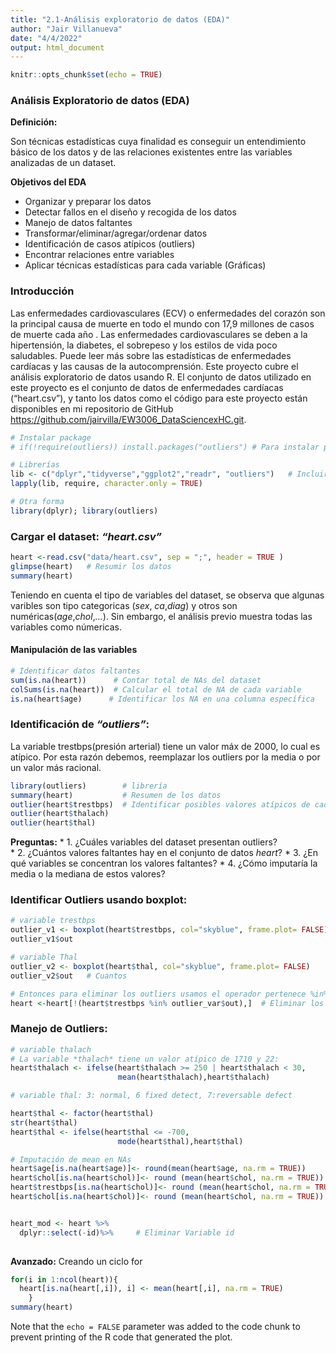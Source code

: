 ```yaml
---
title: "2.1-Análisis exploratorio de datos (EDA)"
author: "Jair Villanueva"
date: "4/4/2022"
output: html_document
---
```


```r
knitr::opts_chunk$set(echo = TRUE)
```

### Análisis Exploratorio de datos (EDA)

**Definición:**

Son técnicas estadísticas cuya finalidad es conseguir un entendimiento básico de los datos y de las relaciones existentes entre las variables analizadas de un dataset. 

**Objetivos del EDA**

  * Organizar y preparar los datos
  * Detectar fallos en el diseño y recogida de los datos
  * Manejo de datos faltantes
  * Transformar/eliminar/agregar/ordenar datos
  * Identificación de casos atípicos (outliers)
  * Encontrar relaciones entre variables
  * Aplicar técnicas estadísticas para cada variable (Gráficas) 

### Introducción

Las enfermedades cardiovasculares (ECV) o enfermedades del corazón son la principal causa de muerte en todo el mundo con 17,9 millones de casos de muerte cada año . Las enfermedades cardiovasculares se deben a la hipertensión, la diabetes, el sobrepeso y los estilos de vida poco saludables. Puede leer más sobre las estadísticas de enfermedades cardíacas y las causas de la autocomprensión. Este proyecto cubre el análisis exploratorio de datos usando R. El conjunto de datos utilizado en este proyecto es el conjunto de datos de enfermedades cardíacas ("heart.csv"), y tanto los datos como el código para este proyecto están disponibles en mi repositorio de GitHub [https://github.com/jairvilla/EW3006_DataSciencexHC.git](Ew3006-DataSciencexHC).


```r
# Instalar package
# if(!require(outliers)) install.packages("outliers") # Para instalar packages 

# Librerías
lib <- c("dplyr","tidyverse","ggplot2","readr", "outliers")   # Incluir las lib que se requieran
lapply(lib, require, character.only = TRUE)

# Otra forma
library(dplyr); library(outliers)

```


### Cargar el dataset: *"heart.csv"*

```r
heart <-read.csv("data/heart.csv", sep = ";", header = TRUE )
glimpse(heart)   # Resumir los datos
summary(heart)
```

Teniendo en cuenta el tipo de variables del dataset, se observa que algunas varibles son tipo categoricas (*sex*, *ca*,*diag*) y otros son numéricas(*age*,*chol*,*...*).
Sin embargo, el análisis previo muestra todas las variables como númericas.

#### Manipulación de las variables

```r
# Identificar datos faltantes
sum(is.na(heart))      # Contar total de NAs del dataset
colSums(is.na(heart))  # Calcular el total de NA de cada variable 
is.na(heart$age)      # Identificar los NA en una columna específica

```

### Identificación de *"outliers"*:

La variable trestbps(presión arterial) tiene un valor máx de 2000, 
lo cual es atípico. Por esta razón debemos, reemplazar los outliers 
por la media o por un valor más racional.

```r
library(outliers)        # librería 
summary(heart)           # Resumen de los datos
outlier(heart$trestbps)  # Identificar posibles valores atípicos de cada variable.
outlier(heart$thalach)   
outlier(heart$thal)
```

**Preguntas:**
  * 1. ¿Cuáles variables del dataset presentan outliers?  
  * 2. ¿Cuántos valores faltantes hay en el conjunto de datos *heart*?
  * 3. ¿En qué variables se concentran los valores faltantes?
  * 4. ¿Cómo imputaría la media o la mediana de estos valores?


### Identificar Outliers usando boxplot: 

```r
# variable trestbps
outlier_v1 <- boxplot(heart$trestbps, col="skyblue", frame.plot= FALSE)
outlier_v1$out

# variable Thal
outlier_v2 <- boxplot(heart$thal, col="skyblue", frame.plot= FALSE)
outlier_v2$out   # Cuantos

# Entonces para eliminar los outliers usamos el operador pertenece %in% que funciona igual que el símbolo matemático ∈ que se usa en la teoría de conjuntos.
heart <-heart[!(heart$trestbps %in% outlier_var$out),]  # Eliminar los outliers
```

### Manejo de Outliers: 

```r
# variable thalach  
# La variable *thalach* tiene un valor atípico de 1710 y 22:
heart$thalach <- ifelse(heart$thalach >= 250 | heart$thalach < 30,
                        mean(heart$thalach),heart$thalach)

# variable thal: 3: normal, 6 fixed detect, 7:reversable defect  

heart$thal <- factor(heart$thal)
str(heart$thal)
heart$thal <- ifelse(heart$thal <= -700,
                        mode(heart$thal),heart$thal)

```





```r
# Imputación de mean en NAs 
heart$age[is.na(heart$age)]<- round(mean(heart$age, na.rm = TRUE))
heart$chol[is.na(heart$chol)]<- round (mean(heart$chol, na.rm = TRUE))
heart$trestbps[is.na(heart$chol)]<- round (mean(heart$chol, na.rm = TRUE))
heart$chol[is.na(heart$chol)]<- round (mean(heart$chol, na.rm = TRUE))


heart_mod <- heart %>%
  dplyr::select(-id)%>%     # Eliminar Variable id 
  
```




**Avanzado:** Creando un ciclo for

```r
for(i in 1:ncol(heart)){
  heart[is.na(heart[,i]), i] <- mean(heart[,i], na.rm = TRUE)
    }
summary(heart)

```


Note that the `echo = FALSE` parameter was added to the code chunk to prevent printing of the R code that generated the plot.

